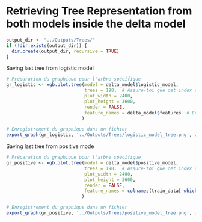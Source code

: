 # Retrieving Tree Representation from both models inside the delta model

```r
output_dir <- "../Outputs/Trees/"
if (!dir.exists(output_dir)) {
  dir.create(output_dir, recursive = TRUE)
}
```

Saving last tree from logistic model

```r
# Préparation du graphique pour l'arbre spécifique
gr_logistic <- xgb.plot.tree(model = delta_model$logistic_model,
                             trees = 198,  # Assure-toi que cet index est correct et que le modèle contient au moins 99 arbres
                             plot_width = 2400,
                             plot_height = 3600,
                             render = FALSE,
                             feature_names = delta_model$features  # Exclure la colonne cible si elle est incluse
                            )

# Enregistrement du graphique dans un fichier
export_graph(gr_logistic, '../Outputs/Trees/logistic_model_tree.png', width = 2400, height = 3600)
```

Saving last tree from positive mode

```r
# Préparation du graphique pour l'arbre spécifique
gr_positive <- xgb.plot.tree(model = delta_model$positive_model,
                             trees = 198,  # Assure-toi que cet index est correct et que le modèle contient au moins 99 arbres
                             plot_width = 2400,
                             plot_height = 3600,
                             render = FALSE,
                             feature_names = colnames(train_data[-which(names(train_data) == "Density")])  # Exclure la colonne cible si elle est incluse
                            )

# Enregistrement du graphique dans un fichier
export_graph(gr_positive, '../Outputs/Trees/positive_model_tree.png', width = 2400, height = 3600)
```

